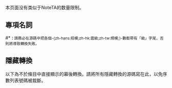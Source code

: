 {{CGroupH|name=Earthquake|desc=地震}}<noinclude>[[Category:公共轉換組模板|{{SUBPAGENAME}}]]

本页面没有类似于NoteTA的数量限制。

== 專項名詞 ==
</noinclude>
{{CItem|zh-cn:里氏地震规模; zh-tw:芮氏地震規模; zh-hk:黎克特制地震震級;}}
{{CItem|zh-cn:里克特; zh-tw:芮克特; zh-hk:黎克特;}}
{{CItem|zh-cn:里氏规模; zh-tw:芮氏規模; zh-hk:黎克特制震級;}}
{{CItem|zh-cn:里氏; zh-tw:芮氏; zh-hk:黎克特制;}}
{{CItem|zh-cn:里氏规模; zh-tw:芮氏規模; zh-hk:黎克特制;}}<!-- 此避免在規模數前顯示多餘的「震級」字樣 -->
{{CItem|zh-cn:震中; zh-tw:震央; zh-hk:震央;}}<noinclude>
{{CItem|zh-hans:<nowiki />有“级”字尾;zh-hant:<nowiki />有「級」字尾;zh-tw:<nowiki />無「級」字尾;|desc=}--{zh-hans:里氏地震规模; zh-hant:黎克特制地震震級; zh-tw:芮氏地震規模;}-: 有「級」字尾⇒台灣：無「級」字尾；-{}}
#*<span style="font-size:smaller;">'''{{red|注意}}：'''請務必在源碼中把各個-{zh-hans:规模;zh-hk:震級;zh-tw:規模;}-數都帶有「級」字尾，否則將導致轉換失敗。</span>

==隱藏轉換==
以下為不於條目中直接顯示的幕後轉換。請將所有隱藏轉換的源碼寫在此，以免序數列表號碼被裁斷。</noinclude>
{{CItemHidden|1= 0级=>zh-tw:0<span></span>; 0級=>zh-tw:0<span></span>;}}
{{CItemHidden|1= 1级=>zh-tw:1; 1級=>zh-tw:1;}}
{{CItemHidden|1= 2级=>zh-tw:2; 2級=>zh-tw:2;}}
{{CItemHidden|1= 3级=>zh-tw:3; 3級=>zh-tw:3;}}
{{CItemHidden|1= 4级=>zh-tw:4; 4級=>zh-tw:4;}}
{{CItemHidden|1= 5级=>zh-tw:5; 5級=>zh-tw:5;}}
{{CItemHidden|1= 6级=>zh-tw:6; 6級=>zh-tw:6;}}
{{CItemHidden|1= 7级=>zh-tw:7; 7級=>zh-tw:7;}}
{{CItemHidden|1= 8级=>zh-tw:8; 8級=>zh-tw:8;}}
{{CItemHidden|1= 9级=>zh-tw:9; 9級=>zh-tw:9;}}<noinclude>
</noinclude>{{CGroupF}}